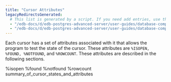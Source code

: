 ```yaml
---
title: "Cursor Attributes"
legacyRedirectsGenerated:
  # This list is generated by a script. If you need add entries, use the `legacyRedirects` key.
  - "/edb-docs/d/edb-postgres-advanced-server/user-guides/database-compatibility-for-oracle-developers-guide/9.6/Database_Compatibility_for_Oracle_Developers_Guide_v9.6.1.076.html"
  - "/edb-docs/d/edb-postgres-advanced-server/user-guides/database-compatibility-for-oracle-developers-guide/9.5/Database_Compatibility_for_Oracle_Developers_Guide.1.170.html"
---
```


<div id="cursor_attributes" class="registered_link"></div>

Each cursor has a set of attributes associated with it that allows the program to test the state of the cursor. These attributes are `%ISOPEN, %FOUND, %NOTFOUND`, and `%ROWCOUNT`. These attributes are described in the following sections.

<div class="toctree" maxdepth="3">

%isopen %found %notfound %rowcount summary_of_cursor_states_and_attributes

</div>
